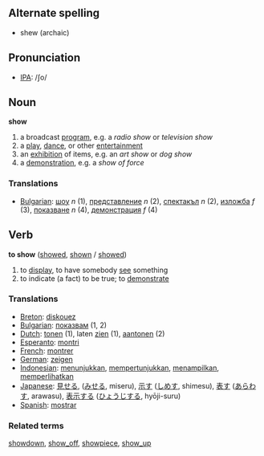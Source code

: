== Alternate spelling ==
*shew (archaic)

== Pronunciation ==
*[[w:IPA|IPA]]: /ʃo/

== Noun ==

'''show'''

# a broadcast [[program]], e.g. a ''radio show'' or ''television show''
# a [[play]], [[dance]], or other [[entertainment]]
# an [[exhibition]] of items, e.g. an ''art show'' or ''dog show''
# a [[demonstration]], e.g. a ''show of force''

=== Translations ===

*[[Bulgarian]]: [[шоу]] ''n'' (1), [[представление]] ''n'' (2), [[спектакъл]] ''n'' (2), [[изложба]] ''f'' (3), [[показване]] ''n'' (4), [[демонстрация]] ''f'' (4)

== Verb ==

'''to show''' ([[showed]], [[shown]] / [[showed]])

# to [[display]], to have somebody [[see]] something
# to indicate (a fact) to be true; to [[demonstrate]]

=== Translations ===
*[[Breton]]: [[diskouez]]
*[[Bulgarian]]: [[показвам]] (1, 2)
*[[Dutch]]: [[tonen]] (1), laten [[zien]] (1), [[aantonen]] (2)
*[[Esperanto]]: [[montri]]
*[[French]]: [[montrer]]
*[[German]]: [[zeigen]]
*[[Indonesian]]: [[tunjuk|menunjukkan]], [[tunjuk|mempertunjukkan]], [[tampil|menampilkan]], [[lihat|memperlihatkan]]
*[[Japanese]]: [[見せる]], ([[みせる]], miseru), [[示す]] ([[しめす]], shimesu), [[表す]] ([[あらわす]], arawasu), [[表示]]する ([[ひょうじ]]する, hyōji-suru) 
*[[Spanish]]: [[mostrar]]

=== Related terms ===
[[showdown]], [[show_off]], [[showpiece]], [[show_up]]